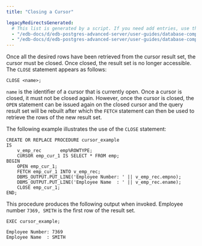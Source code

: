 ```yaml
---
title: "Closing a Cursor"

legacyRedirectsGenerated:
  # This list is generated by a script. If you need add entries, use the `legacyRedirects` key.
  - "/edb-docs/d/edb-postgres-advanced-server/user-guides/database-compatibility-stored-procedural-language-guide/13/closing_a_cursor.html"
  - "/edb-docs/d/edb-postgres-advanced-server/user-guides/database-compatibility-stored-procedural-language-guide/latest/closing_a_cursor.html"
---
```


<div id="closing_a_cursor" class="registered_link"></div>

Once all the desired rows have been retrieved from the cursor result set, the cursor must be closed. Once closed, the result set is no longer accessible. The `CLOSE` statement appears as follows:

```text
CLOSE <name>;
```

`name` is the identifier of a cursor that is currently open. Once a cursor is closed, it must not be closed again. However, once the cursor is closed, the `OPEN` statement can be issued again on the closed cursor and the query result set will be rebuilt after which the `FETCH` statement can then be used to retrieve the rows of the new result set.

The following example illustrates the use of the `CLOSE` statement:

```text
CREATE OR REPLACE PROCEDURE cursor_example
IS
    v_emp_rec       emp%ROWTYPE;
    CURSOR emp_cur_1 IS SELECT * FROM emp;
BEGIN
    OPEN emp_cur_1;
    FETCH emp_cur_1 INTO v_emp_rec;
    DBMS_OUTPUT.PUT_LINE('Employee Number: ' || v_emp_rec.empno);
    DBMS_OUTPUT.PUT_LINE('Employee Name  : ' || v_emp_rec.ename);
    CLOSE emp_cur_1;
END;
```

This procedure produces the following output when invoked. Employee number `7369, SMITH` is the first row of the result set.

```text
EXEC cursor_example;

Employee Number: 7369
Employee Name  : SMITH
```
